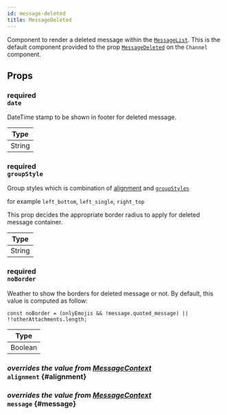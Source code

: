 ```yaml
---
id: message-deleted
title: MessageDeleted
---
```



Component to render a deleted message within the [`MessageList`](./message-list.mdx).
This is the default component provided to the prop [`MessageDeleted`](../../core-components/channel#messagedeleted) on the `Channel` component.

## Props

### <div class="label description required">required</div> `date`

DateTime stamp to be shown in footer for deleted message.

| Type   |
| ------ |
| String |

### <div class="label description required">required</div> `groupStyle`

Group styles which is combination of [alignment](../../contexts/message-context#alignment) and [`groupStyles`](../../contexts/message-context#groupstyles)

for example `left_bottom`, `left_single`, `right_top`

This prop decides the appropriate border radius to apply for deleted message container.

| Type   |
| ------ |
| String |

### <div class="label description required">required</div> `noBorder`

Weather to show the borders for deleted message or not. By default, this value is computed as follow:

```tsx
const noBorder = (onlyEmojis && !message.quoted_message) || !!otherAttachments.length;
```

| Type    |
| ------- |
| Boolean |

### <div class="label description">_overrides the value from [MessageContext](../../contexts/message-context#alignment)_</div> `alignment` \{#alignment}

<Alignment />

### <div class="label description">_overrides the value from [MessageContext](../../contexts/message-context#message)_</div> `message` \{#message}

<MessageProp />
